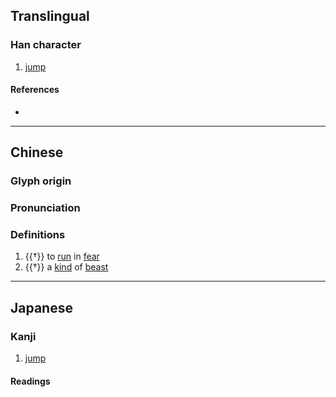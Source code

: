 {{character info/new}}
==Translingual==

===Han character===
{{Han char|rn=94|rad=犬|as=05|sn=8|four=43250|canj=KHIV|ids=⿰犭戉}}

# [[jump]]

====References====
* {{Han ref|kx=0709.130|dkj=20346|dj=1122.010|hdz=21339.060|uh=72D8|ud=29400|bh=CD5E|bd=52574}}

----
==Chinese==
{{zh-forms}}

===Glyph origin===
{{Han etym}}

===Pronunciation===
{{zh-pron
|m=yuè,xuè
|mc=y
|oc=y
|cat=n,v
}}

===Definitions===
{{zh-hanzi}}

# {{†}} to [[run]] in [[fear]]
# {{†}} a [[kind]] of [[beast]]

----

==Japanese==

===Kanji===
{{ja-kanji|grade=|rs=犬05}}

# [[jump]]

====Readings====
{{ja-readings
|goon=かち
|kanon=けつ
}}